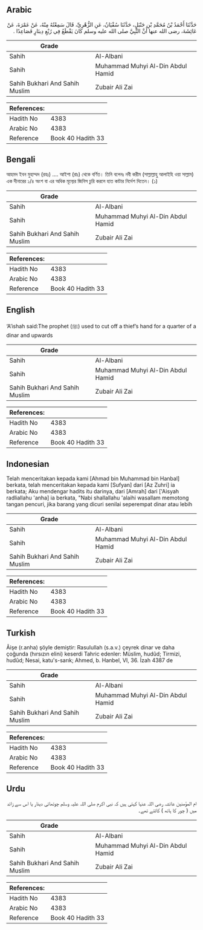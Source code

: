 ## Arabic


<div dir="rtl" lang="ar" style={{fontSize:'larger',backgroundColor:'#f8f9fa',padding:20}}>
حَدَّثَنَا أَحْمَدُ بْنُ مُحَمَّدِ بْنِ حَنْبَلٍ، حَدَّثَنَا سُفْيَانُ، عَنِ الزُّهْرِيِّ، قَالَ سَمِعْتُهُ مِنْهُ، عَنْ عَمْرَةَ، عَنْ عَائِشَةَ، رضى الله عنها أَنَّ النَّبِيَّ صلى الله عليه وسلم كَانَ يَقْطَعُ فِي رُبْعِ دِينَارٍ فَصَاعِدًا ‏.‏
</div>
<div style={{backgroundColor:'#f8f9fa',padding:20, marginBottom: 10}}><table> <thead> <tr> <th>Grade</th> <th></th> </tr> </thead> <tbody> <tr><td>Sahih</td><td>Al-Albani</td></tr><tr><td>Sahih</td><td>Muhammad Muhyi Al-Din Abdul Hamid</td></tr><tr><td>Sahih Bukhari And Sahih Muslim</td><td>Zubair Ali Zai</td></tr></tbody></table><table> <thead> <tr> <th>References:</th> <th></th> </tr> </thead> <tbody><tr><td>Hadith No</td><td>4383</td></tr><tr><td>Arabic No</td><td>4383</td></tr><tr><td>Reference</td><td>Book 40 Hadith 33</td></tr></tbody></table></div>

## Bengali


<div dir="ltr" lang="bn" style={{fontSize:'larger',backgroundColor:'#f8f9fa',padding:20}}>
আহমদ ইবন মুহাম্মদ (রহঃ) .... আইশা (রাঃ) থেকে বর্ণিত। তিনি বলেনঃ নবী করীম (সাল্লাল্লাহু আলাইহি ওয়া সাল্লাম) এক দীনারের ১/৪ অংশ বা এর অধিক মূল্যের জিনিস চুরি করলে হাত কাটার নির্দেশ দিতেন। (১)
</div>
<div style={{backgroundColor:'#f8f9fa',padding:20, marginBottom: 10}}><table> <thead> <tr> <th>Grade</th> <th></th> </tr> </thead> <tbody> <tr><td>Sahih</td><td>Al-Albani</td></tr><tr><td>Sahih</td><td>Muhammad Muhyi Al-Din Abdul Hamid</td></tr><tr><td>Sahih Bukhari And Sahih Muslim</td><td>Zubair Ali Zai</td></tr></tbody></table><table> <thead> <tr> <th>References:</th> <th></th> </tr> </thead> <tbody><tr><td>Hadith No</td><td>4383</td></tr><tr><td>Arabic No</td><td>4383</td></tr><tr><td>Reference</td><td>Book 40 Hadith 33</td></tr></tbody></table></div>

## English


<div dir="ltr" lang="en" style={{fontSize:'larger',backgroundColor:'#f8f9fa',padding:20}}>
‘A’ishah said:The prophet (ﷺ) used to cut off a thief’s hand for a quarter of a dinar and upwards
</div>
<div style={{backgroundColor:'#f8f9fa',padding:20, marginBottom: 10}}><table> <thead> <tr> <th>Grade</th> <th></th> </tr> </thead> <tbody> <tr><td>Sahih</td><td>Al-Albani</td></tr><tr><td>Sahih</td><td>Muhammad Muhyi Al-Din Abdul Hamid</td></tr><tr><td>Sahih Bukhari And Sahih Muslim</td><td>Zubair Ali Zai</td></tr></tbody></table><table> <thead> <tr> <th>References:</th> <th></th> </tr> </thead> <tbody><tr><td>Hadith No</td><td>4383</td></tr><tr><td>Arabic No</td><td>4383</td></tr><tr><td>Reference</td><td>Book 40 Hadith 33</td></tr></tbody></table></div>

## Indonesian


<div dir="ltr" lang="id" style={{fontSize:'larger',backgroundColor:'#f8f9fa',padding:20}}>
Telah menceritakan kepada kami [Ahmad bin Muhammad bin Hanbal] berkata, telah menceritakan kepada kami [Sufyan] dari [Az Zuhri] ia berkata; Aku mendengar hadits itu darinya, dari [Amrah] dari ['Aisyah radliallahu 'anha] ia berkata, "Nabi shallallahu 'alaihi wasallam memotong tangan pencuri, jika barang yang dicuri senilai seperempat dinar atau lebih
</div>
<div style={{backgroundColor:'#f8f9fa',padding:20, marginBottom: 10}}><table> <thead> <tr> <th>Grade</th> <th></th> </tr> </thead> <tbody> <tr><td>Sahih</td><td>Al-Albani</td></tr><tr><td>Sahih</td><td>Muhammad Muhyi Al-Din Abdul Hamid</td></tr><tr><td>Sahih Bukhari And Sahih Muslim</td><td>Zubair Ali Zai</td></tr></tbody></table><table> <thead> <tr> <th>References:</th> <th></th> </tr> </thead> <tbody><tr><td>Hadith No</td><td>4383</td></tr><tr><td>Arabic No</td><td>4383</td></tr><tr><td>Reference</td><td>Book 40 Hadith 33</td></tr></tbody></table></div>

## Turkish


<div dir="ltr" lang="tr" style={{fontSize:'larger',backgroundColor:'#f8f9fa',padding:20}}>
Âişe (r.anha) şöyle demiştir: Rasulullah (s.a.v.) çeyrek dinar ve daha çoğunda (hırsızın elini) keserdi Tahric edenler: Müslim, hudûd; Tirmizi, hudûd; Nesai, katu's-sarık; Ahmed, b. Hanbel, VI, 36. İzah 4387 de
</div>
<div style={{backgroundColor:'#f8f9fa',padding:20, marginBottom: 10}}><table> <thead> <tr> <th>Grade</th> <th></th> </tr> </thead> <tbody> <tr><td>Sahih</td><td>Al-Albani</td></tr><tr><td>Sahih</td><td>Muhammad Muhyi Al-Din Abdul Hamid</td></tr><tr><td>Sahih Bukhari And Sahih Muslim</td><td>Zubair Ali Zai</td></tr></tbody></table><table> <thead> <tr> <th>References:</th> <th></th> </tr> </thead> <tbody><tr><td>Hadith No</td><td>4383</td></tr><tr><td>Arabic No</td><td>4383</td></tr><tr><td>Reference</td><td>Book 40 Hadith 33</td></tr></tbody></table></div>

## Urdu


<div dir="rtl" lang="ur" style={{fontSize:'larger',backgroundColor:'#f8f9fa',padding:20}}>
ام المؤمنین عائشہ رضی اللہ عنہا کہتی ہیں کہ نبی اکرم صلی اللہ علیہ وسلم چوتھائی دینار یا اس سے زائد میں ( چور کا ہاتھ ) کاٹتے تھے۔
</div>
<div style={{backgroundColor:'#f8f9fa',padding:20, marginBottom: 10}}><table> <thead> <tr> <th>Grade</th> <th></th> </tr> </thead> <tbody> <tr><td>Sahih</td><td>Al-Albani</td></tr><tr><td>Sahih</td><td>Muhammad Muhyi Al-Din Abdul Hamid</td></tr><tr><td>Sahih Bukhari And Sahih Muslim</td><td>Zubair Ali Zai</td></tr></tbody></table><table> <thead> <tr> <th>References:</th> <th></th> </tr> </thead> <tbody><tr><td>Hadith No</td><td>4383</td></tr><tr><td>Arabic No</td><td>4383</td></tr><tr><td>Reference</td><td>Book 40 Hadith 33</td></tr></tbody></table></div>